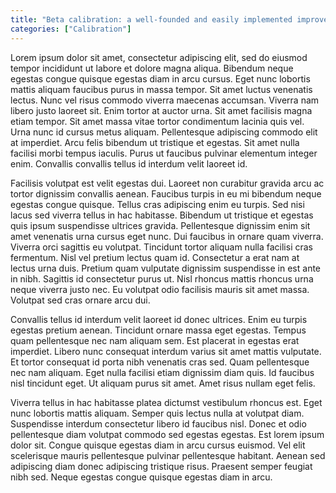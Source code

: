 ```yaml
---
title: "Beta calibration: a well-founded and easily implemented improvement on logistic calibration for binary classifiers"
categories: ["Calibration"] 
---
```


Lorem ipsum dolor sit amet, consectetur adipiscing elit, sed do eiusmod tempor incididunt ut labore et dolore magna aliqua. Bibendum neque egestas congue quisque egestas diam in arcu cursus. Eget nunc lobortis mattis aliquam faucibus purus in massa tempor. Sit amet luctus venenatis lectus. Nunc vel risus commodo viverra maecenas accumsan. Viverra nam libero justo laoreet sit. Enim tortor at auctor urna. Sit amet facilisis magna etiam tempor. Sit amet massa vitae tortor condimentum lacinia quis vel. Urna nunc id cursus metus aliquam. Pellentesque adipiscing commodo elit at imperdiet. Arcu felis bibendum ut tristique et egestas. Sit amet nulla facilisi morbi tempus iaculis. Purus ut faucibus pulvinar elementum integer enim. Convallis convallis tellus id interdum velit laoreet id.

Facilisis volutpat est velit egestas dui. Laoreet non curabitur gravida arcu ac tortor dignissim convallis aenean. Faucibus turpis in eu mi bibendum neque egestas congue quisque. Tellus cras adipiscing enim eu turpis. Sed nisi lacus sed viverra tellus in hac habitasse. Bibendum ut tristique et egestas quis ipsum suspendisse ultrices gravida. Pellentesque dignissim enim sit amet venenatis urna cursus eget nunc. Dui faucibus in ornare quam viverra. Viverra orci sagittis eu volutpat. Tincidunt tortor aliquam nulla facilisi cras fermentum. Nisl vel pretium lectus quam id. Consectetur a erat nam at lectus urna duis. Pretium quam vulputate dignissim suspendisse in est ante in nibh. Sagittis id consectetur purus ut. Nisl rhoncus mattis rhoncus urna neque viverra justo nec. Eu volutpat odio facilisis mauris sit amet massa. Volutpat sed cras ornare arcu dui.

Convallis tellus id interdum velit laoreet id donec ultrices. Enim eu turpis egestas pretium aenean. Tincidunt ornare massa eget egestas. Tempus quam pellentesque nec nam aliquam sem. Est placerat in egestas erat imperdiet. Libero nunc consequat interdum varius sit amet mattis vulputate. Et tortor consequat id porta nibh venenatis cras sed. Quam pellentesque nec nam aliquam. Eget nulla facilisi etiam dignissim diam quis. Id faucibus nisl tincidunt eget. Ut aliquam purus sit amet. Amet risus nullam eget felis.

Viverra tellus in hac habitasse platea dictumst vestibulum rhoncus est. Eget nunc lobortis mattis aliquam. Semper quis lectus nulla at volutpat diam. Suspendisse interdum consectetur libero id faucibus nisl. Donec et odio pellentesque diam volutpat commodo sed egestas egestas. Est lorem ipsum dolor sit. Congue quisque egestas diam in arcu cursus euismod. Vel elit scelerisque mauris pellentesque pulvinar pellentesque habitant. Aenean sed adipiscing diam donec adipiscing tristique risus. Praesent semper feugiat nibh sed. Neque egestas congue quisque egestas diam in arcu.